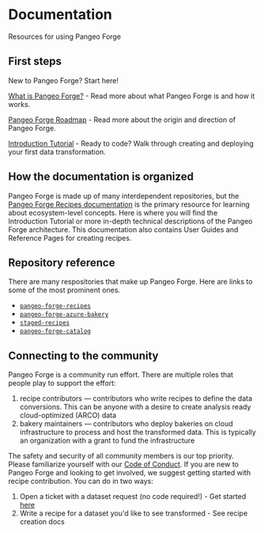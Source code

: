 

# Documentation

Resources for using Pangeo Forge

## First steps

New to Pangeo Forge? Start here!

[What is Pangeo Forge?](https://pangeo-forge.readthedocs.io/en/latest/what_is_pangeo_forge.html) - Read more about what Pangeo Forge is and how it works.

[Pangeo Forge Roadmap](https://github.com/pangeo-forge/roadmap) - Read more about the origin and direction of Pangeo Forge.

[Introduction Tutorial](https://pangeo-forge.readthedocs.io/en/latest/intro_tutorial.html) - Ready to code? Walk through creating and deploying your first data transformation.

## How the documentation is organized

Pangeo Forge is made up of many interdependent repositories, but the [Pangeo Forge Recipes documentation](https://pangeo-forge.readthedocs.io/en/latest/) is the primary resource for learning about ecosystem-level concepts. Here is where you will find the Introduction Tutorial or more in-depth technical descriptions of the Pangeo Forge architecture. This documentation also contains User Guides and Reference Pages for creating recipes.

## Repository reference

There are many respositories that make up Pangeo Forge. Here are links to some of the most prominent ones.

- [`pangeo-forge-recipes`](https://github.com/pangeo-forge/pangeo-forge-recipes)
- [`pangeo-forge-azure-bakery`](https://github.com/pangeo-forge/pangeo-forge-azure-bakery)
- [`staged-recipes`](https://github.com/pangeo-forge/staged-recipes)
- [`pangeo-forge-catalog`](https://github.com/pangeo-forge/pangeo-forge-catalog)

## Connecting to the community

Pangeo Forge is a community run effort. There are multiple roles that people play to support the effort:

1. recipe contributors — contributors who write recipes to define the data conversions. This can be anyone with a desire to create analysis ready cloud-optimized (ARCO) data
1. bakery maintainers — contributors who deploy bakeries on cloud infrastructure to process and host the transformed data. This is typically an organization with a grant to fund the infrastructure

The safety and security of all community members is our top priority. Please familiarize yourself with our [Code of Conduct](https://github.com/pangeo-forge/roadmap/blob/master/CODE_OF_CONDUCT.md).
If you are new to Pangeo Forge and looking to get involved, we suggest getting started with recipe contribution. You can do in two ways:

1. Open a ticket with a dataset request (no code required!) - Get started [here](https://github.com/pangeo-forge/staged-recipes/issues/new/choose)
1. Write a recipe for a dataset you'd like to see transformed - See recipe creation docs
